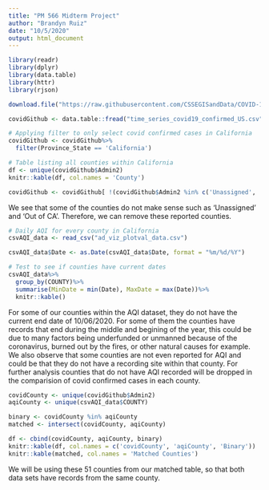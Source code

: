 ```yaml
---
title: "PM 566 Midterm Project"
author: "Brandyn Ruiz"
date: "10/5/2020"
output: html_document
---
```


```r
library(readr)
library(dplyr)
library(data.table)
library(httr)
library(rjson)
```

```r
download.file("https://raw.githubusercontent.com/CSSEGISandData/COVID-19/master/csse_covid_19_data/csse_covid_19_time_series/time_series_covid19_confirmed_US.csv", "time_series_covid19_confirmed_US.csv", method="libcurl", timeout = 60)

covidGithub <- data.table::fread("time_series_covid19_confirmed_US.csv")

# Applying filter to only select covid confirmed cases in California
covidGithub <- covidGithub%>%
  filter(Province_State == 'California')
```

```r
# Table listing all counties within California
df <- unique(covidGithub$Admin2)
knitr::kable(df, col.names = 'County')

covidGithub <- covidGithub[ !(covidGithub$Admin2 %in% c('Unassigned', 'Out of CA')), ]
```

We see that some of the counties do not make sense such as 'Unassigned' and 'Out of CA'. Therefore, we can remove these reported counties.

```r
# Daily AQI for every county in California
csvAQI_data <- read_csv("ad_viz_plotval_data.csv")

csvAQI_data$Date <- as.Date(csvAQI_data$Date, format = "%m/%d/%Y")

# Test to see if counties have current dates
csvAQI_data%>%
  group_by(COUNTY)%>%
  summarise(MinDate = min(Date), MaxDate = max(Date))%>%
  knitr::kable()
```

For some of our counties within the AQI dataset, they do not have the current end date of 10/06/2020. For some of them the counties have records that end during the middle and begining of the year, this could be due to many factors being underfunded or unmanned because of the coronavirus, burned out by the fires, or other natural causes for example. We also observe that some counties are not even reported for AQI and could be that they do not have a recording site within that county. For further analysis counties that do not have AQI recorded will be dropped in the comparision of covid confirmed cases in each county.

```r
covidCounty <- unique(covidGithub$Admin2)
aqiCounty <- unique(csvAQI_data$COUNTY)

binary <- covidCounty %in% aqiCounty
matched <- intersect(covidCounty, aqiCounty)

df <- cbind(covidCounty, aqiCounty, binary)
knitr::kable(df, col.names = c('covidCounty', 'aqiCounty', 'Binary'))
knitr::kable(matched, col.names = 'Matched Counties')
```

We will be using these 51 counties from our matched table, so that both data sets have records from the same county.